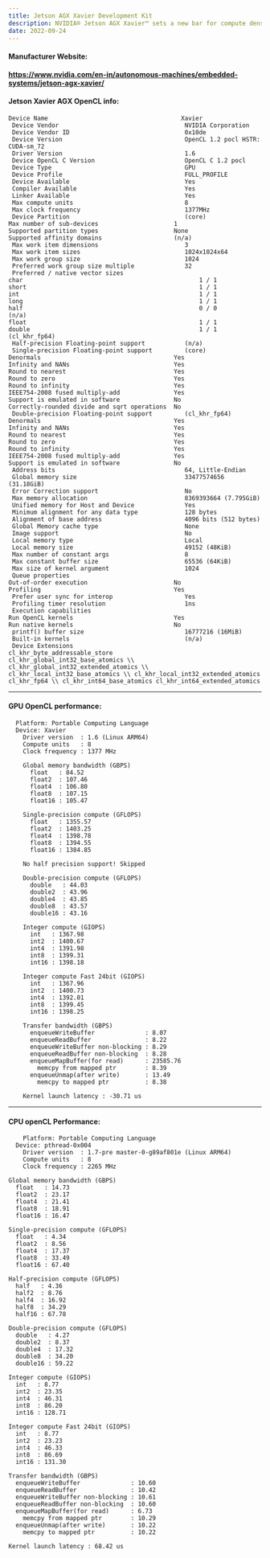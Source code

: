 ```yaml
---
title: Jetson AGX Xavier Development Kit
description: NVIDIA® Jetson AGX Xavier™ sets a new bar for compute density, energy efficiency, and AI inferencing capabilities on edge devices. It's the next evolution in next-generation intelligent machines with end-to-end autonomous capabilities.
date: 2022-09-24
---
```


#### Manufacturer Website: 
**https://www.nvidia.com/en-in/autonomous-machines/embedded-systems/jetson-agx-xavier/**

#### Jetson Xavier AGX OpenCL info:
 ```shell
 Device Name                                     Xavier
  Device Vendor                                   NVIDIA Corporation
  Device Vendor ID                                0x10de
  Device Version                                  OpenCL 1.2 pocl HSTR: CUDA-sm_72
  Driver Version                                  1.6
  Device OpenCL C Version                         OpenCL C 1.2 pocl
  Device Type                                     GPU
  Device Profile                                  FULL_PROFILE
  Device Available                                Yes
  Compiler Available                              Yes
  Linker Available                                Yes
  Max compute units                               8
  Max clock frequency                             1377MHz
  Device Partition                                (core)
Max number of sub-devices                     1
Supported partition types                     None
Supported affinity domains                    (n/a)
  Max work item dimensions                        3
  Max work item sizes                             1024x1024x64
  Max work group size                             1024
  Preferred work group size multiple              32
  Preferred / native vector sizes
char                                                 1 / 1
short                                                1 / 1
int                                                  1 / 1
long                                                 1 / 1
half                                                 0 / 0        (n/a)
float                                                1 / 1
double                                               1 / 1        (cl_khr_fp64)
  Half-precision Floating-point support           (n/a)
  Single-precision Floating-point support         (core)
Denormals                                     Yes
Infinity and NANs                             Yes
Round to nearest                              Yes
Round to zero                                 Yes
Round to infinity                             Yes
IEEE754-2008 fused multiply-add               Yes
Support is emulated in software               No
Correctly-rounded divide and sqrt operations  No
  Double-precision Floating-point support         (cl_khr_fp64)
Denormals                                     Yes
Infinity and NANs                             Yes
Round to nearest                              Yes
Round to zero                                 Yes
Round to infinity                             Yes
IEEE754-2008 fused multiply-add               Yes
Support is emulated in software               No
  Address bits                                    64, Little-Endian
  Global memory size                              33477574656 (31.18GiB)
  Error Correction support                        No
  Max memory allocation                           8369393664 (7.795GiB)
  Unified memory for Host and Device              Yes
  Minimum alignment for any data type             128 bytes
  Alignment of base address                       4096 bits (512 bytes)
  Global Memory cache type                        None
  Image support                                   No
  Local memory type                               Local
  Local memory size                               49152 (48KiB)
  Max number of constant args                     8
  Max constant buffer size                        65536 (64KiB)
  Max size of kernel argument                     1024
  Queue properties
Out-of-order execution                        No
Profiling                                     Yes
  Prefer user sync for interop                    Yes
  Profiling timer resolution                      1ns
  Execution capabilities
Run OpenCL kernels                            Yes
Run native kernels                            No
  printf() buffer size                            16777216 (16MiB)
  Built-in kernels                                (n/a)
  Device Extensions                                cl_khr_byte_addressable_store
cl_khr_global_int32_base_atomics \\ cl_khr_global_int32_extended_atomics \\ cl_khr_local_int32_base_atomics \\ cl_khr_local_int32_extended_atomics cl_khr_fp64 \\ cl_khr_int64_base_atomics cl_khr_int64_extended_atomics
```
  
---

#### GPU OpenCL performance:
```shell
  Platform: Portable Computing Language
  Device: Xavier
    Driver version  : 1.6 (Linux ARM64)
    Compute units   : 8
    Clock frequency : 1377 MHz

    Global memory bandwidth (GBPS)
      float   : 84.52
      float2  : 107.46
      float4  : 106.80
      float8  : 107.15
      float16 : 105.47

    Single-precision compute (GFLOPS)
      float   : 1355.57
      float2  : 1403.25
      float4  : 1398.78
      float8  : 1394.55
      float16 : 1384.85

    No half precision support! Skipped

    Double-precision compute (GFLOPS)
      double   : 44.03
      double2  : 43.96
      double4  : 43.85
      double8  : 43.57
      double16 : 43.16

    Integer compute (GIOPS)
      int   : 1367.98
      int2  : 1400.67
      int4  : 1391.98
      int8  : 1399.31
      int16 : 1398.18

    Integer compute Fast 24bit (GIOPS)
      int   : 1367.96
      int2  : 1400.73
      int4  : 1392.01
      int8  : 1399.45
      int16 : 1398.25

    Transfer bandwidth (GBPS)
      enqueueWriteBuffer              : 8.07
      enqueueReadBuffer               : 8.22
      enqueueWriteBuffer non-blocking : 8.29
      enqueueReadBuffer non-blocking  : 8.28
      enqueueMapBuffer(for read)      : 23585.76
        memcpy from mapped ptr        : 8.39
      enqueueUnmap(after write)       : 13.49
        memcpy to mapped ptr          : 8.38

    Kernel launch latency : -30.71 us
```

---
 
#### CPU openCL Performance:
```shell
    Platform: Portable Computing Language
  Device: pthread-0x004
    Driver version  : 1.7-pre master-0-g89af801e (Linux ARM64)
    Compute units   : 8
    Clock frequency : 2265 MHz

Global memory bandwidth (GBPS)
  float   : 14.73
  float2  : 23.17
  float4  : 21.41
  float8  : 18.91
  float16 : 16.47

Single-precision compute (GFLOPS)
  float   : 4.34
  float2  : 8.56
  float4  : 17.37
  float8  : 33.49
  float16 : 67.40

Half-precision compute (GFLOPS)
  half   : 4.36
  half2  : 8.76
  half4  : 16.92
  half8  : 34.29
  half16 : 67.78

Double-precision compute (GFLOPS)
  double   : 4.27
  double2  : 8.37
  double4  : 17.32
  double8  : 34.20
  double16 : 59.22

Integer compute (GIOPS)
  int   : 8.77
  int2  : 23.35
  int4  : 46.31
  int8  : 86.20
  int16 : 128.71

Integer compute Fast 24bit (GIOPS)
  int   : 8.77
  int2  : 23.23
  int4  : 46.33
  int8  : 86.69
  int16 : 131.30

Transfer bandwidth (GBPS)
  enqueueWriteBuffer              : 10.60
  enqueueReadBuffer               : 10.42
  enqueueWriteBuffer non-blocking : 10.61
  enqueueReadBuffer non-blocking  : 10.60
  enqueueMapBuffer(for read)      : 6.73
    memcpy from mapped ptr        : 10.29
  enqueueUnmap(after write)       : 10.22
    memcpy to mapped ptr          : 10.22

Kernel launch latency : 68.42 us
```
